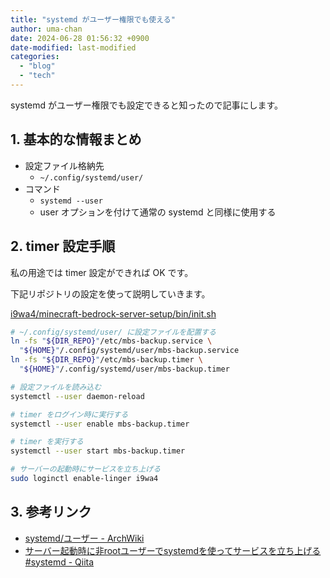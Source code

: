 ```yaml
---
title: "systemd がユーザー権限でも使える"
author: uma-chan
date: 2024-06-28 01:56:32 +0900
date-modified: last-modified
categories:
  - "blog"
  - "tech"
---
```


systemd がユーザー権限でも設定できると知ったので記事にします。

## 1. 基本的な情報まとめ

- 設定ファイル格納先
    - `~/.config/systemd/user/`
- コマンド
    - `systemd --user`
    - user オプションを付けて通常の systemd と同様に使用する

## 2. timer 設定手順

私の用途では timer 設定ができれば OK です。

下記リポジトリの設定を使って説明していきます。

[i9wa4/minecraft-bedrock-server-setup/bin/init.sh](https://github.com/i9wa4/minecraft-bedrock-server-setup/blob/21631d662eb510f972dc0142faecdf27d804398f/bin/init.sh)

```.sh
# ~/.config/systemd/user/ に設定ファイルを配置する
ln -fs "${DIR_REPO}"/etc/mbs-backup.service \
  "${HOME}"/.config/systemd/user/mbs-backup.service
ln -fs "${DIR_REPO}"/etc/mbs-backup.timer \
  "${HOME}"/.config/systemd/user/mbs-backup.timer

# 設定ファイルを読み込む
systemctl --user daemon-reload

# timer をログイン時に実行する
systemctl --user enable mbs-backup.timer

# timer を実行する
systemctl --user start mbs-backup.timer

# サーバーの起動時にサービスを立ち上げる
sudo loginctl enable-linger i9wa4
```

## 3. 参考リンク

- [systemd/ユーザー - ArchWiki](https://wiki.archlinux.jp/index.php/Systemd/ユーザー)
- [サーバー起動時に非rootユーザーでsystemdを使ってサービスを立ち上げる #systemd - Qiita](https://qiita.com/k0kubun/items/3c94473506e0e370a227)
